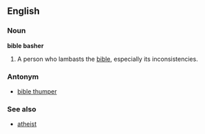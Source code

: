 ==English==

===Noun===
'''bible basher'''
#A person who lambasts the [[bible]], especially its inconsistencies.

===Antonym===
*[[bible thumper]]

===See also===
*[[atheist]]